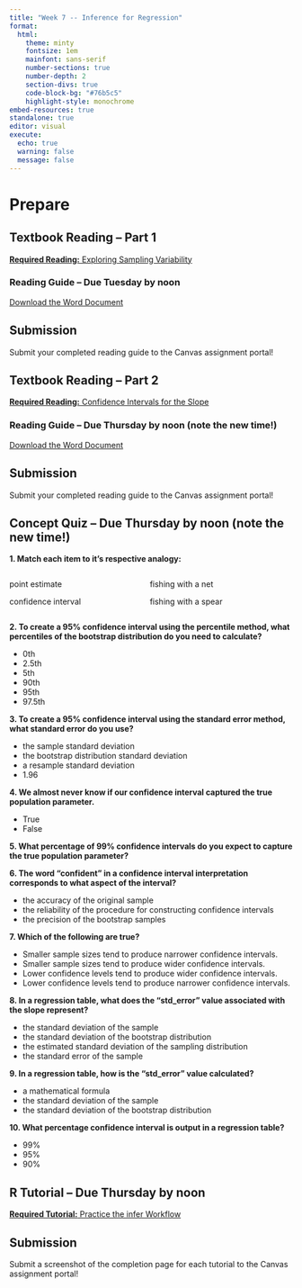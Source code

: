 ```yaml
---
title: "Week 7 -- Inference for Regression"
format: 
  html: 
    theme: minty
    fontsize: 1em
    mainfont: sans-serif
    number-sections: true
    number-depth: 2
    section-divs: true
    code-block-bg: "#76b5c5"
    highlight-style: monochrome
embed-resources: true
standalone: true
editor: visual
execute: 
  echo: true
  warning: false
  message: false
---
```


# Prepare

## Textbook Reading -- Part 1

[**Required Reading:** Exploring Sampling Variability](chapters/week7-reading1.html)

### Reading Guide -- Due Tuesday by noon

[Download the Word Document](reading-guide/week7-reading1.docx)

::: {.callout-note}
# Submission

Submit your completed reading guide to the Canvas assignment portal!
:::

## Textbook Reading -- Part 2

[**Required Reading:** Confidence Intervals for the Slope](https://moderndive.com/3-wrangling.html)

### Reading Guide -- Due Thursday by noon (note the new time!)

[Download the Word Document](reading-guide/week7-reading2.docx)

::: {.callout-note}
# Submission

Submit your completed reading guide to the Canvas assignment portal!
:::

## Concept Quiz -- Due Thursday by noon (note the new time!)

**1. Match each item to it's respective analogy:**

::: columns
::: {.column width="40%"}
point estimate

confidence interval
:::

::: {.column width="5%"}
:::

::: {.column width="55%"}
fishing with a net

fishing with a spear
:::
:::

**2. To create a 95% confidence interval using the percentile method, what percentiles of the bootstrap distribution do you need to calculate?**

- 0th
- 2.5th
- 5th
- 90th
- 95th
- 97.5th

**3. To create a 95% confidence interval using the standard error method, what standard error do you use?**

- the sample standard deviation
- the bootstrap distribution standard deviation
- a resample standard deviation
- 1.96

**4. We almost never know if our confidence interval captured the true population parameter.**

- True
- False

**5. What percentage of 99% confidence intervals do you expect to capture the true population parameter?**

**6. The word “confident” in a confidence interval interpretation corresponds to what aspect of the interval?**

- the accuracy of the original sample
- the reliability of the procedure for constructing confidence intervals
- the precision of the bootstrap samples

**7. Which of the following are true?** 

- Smaller sample sizes tend to produce narrower confidence intervals.
- Smaller sample sizes tend to produce wider confidence intervals.
- Lower confidence levels tend to produce wider confidence intervals.
- Lower confidence levels tend to produce narrower confidence intervals.

**8. In a regression table, what does the “std_error” value associated with the slope represent?**

- the standard deviation of the sample
- the standard deviation of the bootstrap distribution
- the estimated standard deviation of the sampling distribution
- the standard error of the sample

**9. In a regression table, how is the "std_error" value calculated?**

- a mathematical formula
- the standard deviation of the sample
- the standard deviation of the bootstrap distribution


**10. What percentage confidence interval is output in a regression table?**

- 99%
- 95%
- 90%

## R Tutorial -- Due Thursday by noon

[**Required Tutorial:** Practice the infer Workflow](tutorial/infer-CI-tutorial.html)

::: {.callout-note}
# Submission

Submit a screenshot of the completion page for each tutorial to the Canvas assignment portal!
:::

